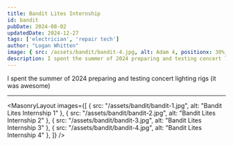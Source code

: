 ```yaml
---
title: Bandit Lites Internship
id: bandit
pubDate: 2024-08-02
updatedDate: 2024-12-27
tags: ['electrician', 'repair tech']
author: "Logan Whitten"
image: { src: /assets/bandit/bandit-4.jpg, alt: Adam 4, positionx: 30%, positiony: 20%}
description: I spent the summer of 2024 preparing and testing concert lighting rigs (it was awesome)
---
```


I spent the summer of 2024 preparing and testing concert lighting rigs (it was awesome)

---

<MasonryLayout images={[
    { src: "/assets/bandit/bandit-1.jpg", alt: "Bandit Lites Internship 1" },
    { src: "/assets/bandit/bandit-2.jpg", alt: "Bandit Lites Internship 2" },
    { src: "/assets/bandit/bandit-3.jpg", alt: "Bandit Lites Internship 3" },
    { src: "/assets/bandit/bandit-4.jpg", alt: "Bandit Lites Internship 4" },
]} />
